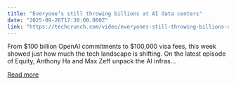 ```yaml
---
title: "Everyone’s still throwing billions at AI data centers"
date: "2025-09-26T17:30:00.000Z"
link: "https://techcrunch.com/video/everyones-still-throwing-billions-at-ai-data-centers/"
---
```


From $100 billion OpenAI commitments to $100,000 visa fees, this week showed just how much the tech landscape is shifting. On the latest episode of Equity, Anthony Ha and Max Zeff unpack the AI infras...

[Read more](https://techcrunch.com/video/everyones-still-throwing-billions-at-ai-data-centers/)
